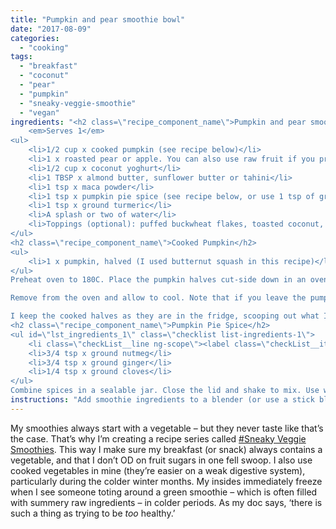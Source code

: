 ```yaml
---
title: "Pumpkin and pear smoothie bowl"
date: "2017-08-09"
categories: 
  - "cooking"
tags: 
  - "breakfast"
  - "coconut"
  - "pear"
  - "pumpkin"
  - "sneaky-veggie-smoothie"
  - "vegan"
ingredients: "<h2 class=\"recipe_component_name\">Pumpkin and pear smoothie bowl</h2>
    <em>Serves 1</em>
<ul>
 	<li>1/2 cup x cooked pumpkin (see recipe below)</li>
 	<li>1 x roasted pear or apple. You can also use raw fruit if you prefer, or substitute 1/2 cup of unsweetened apple puree</li>
 	<li>1/2 cup x coconut yoghurt</li>
 	<li>1 TBSP x almond butter, sunflower butter or tahini</li>
 	<li>1 tsp x maca powder</li>
 	<li>1 tsp x pumpkin pie spice (see recipe below, or use 1 tsp of ground cinnamon, plus a pinch of ginger and nutmeg if you have them)</li>
 	<li>1 tsp x ground turmeric</li>
 	<li>A splash or two of water</li>
 	<li>Toppings (optional): puffed buckwheat flakes, toasted coconut, cacao nibs</li>
</ul>
<h2 class=\"recipe_component_name\">Cooked Pumpkin</h2>
<ul>
 	<li>1 x pumpkin, halved (I used butternut squash in this recipe)</li>
</ul>
Preheat oven to 180C. Place the pumpkin halves cut-side down in an oven dish and add 2-cm of water. Cook for 1 hour, or until cooked through. Pierce with a fork to check when they’re done.

Remove from the oven and allow to cool. Note that if you leave the pumpkin in the pan to cool, they’ll suck up the water as they go. It’s not an issue, but if you want a ‘drier’ result, you can drain the water or remove the pumpkin from the dish to cool.

I keep the cooked halves as they are in the fridge, scooping out what I need for smoothies.
<h2 class=\"recipe_component_name\">Pumpkin Pie Spice</h2>
<ul id=\"lst_ingredients_1\" class=\"checklist list-ingredients-1\">
 	<li class=\"checkList__line ng-scope\"><label class=\"checkList__item\"><span class=\"recipe-ingred_txt\"><span class=\"ng-binding\">1 TBSP x ground cinnamon</span></span></label></li>
 	<li>3/4 tsp x ground nutmeg</li>
 	<li>3/4 tsp x ground ginger</li>
 	<li>1/4 tsp x ground cloves</li>
</ul>
Combine spices in a sealable jar. Close the lid and shake to mix. Use what you need and store the rest. You can also increase the amounts to make a bigger batch in one go."
instructions: "Add smoothie ingredients to a blender (or use a stick blender). Blend until smooth but thick, adding a small amount of water to achieve desired consistency. Sprinkle over any toppings and serve."
---
```


My smoothies always start with a vegetable – but they never taste like that’s the case. That’s why I’m creating a recipe series called [#Sneaky Veggie Smoothies](https://cookingwithnothing.com/tag/sneaky-veggie-smoothie/). This way I make sure my breakfast (or snack) always contains a vegetable, and that I don’t OD on fruit sugars in one fell swoop. I also use cooked vegetables in mine (they’re easier on a weak digestive system), particularly during the colder winter months. My insides immediately freeze when I see someone toting around a green smoothie – which is often filled with summery raw ingredients – in colder periods. As my doc says, ‘there is such a thing as trying to be _too_ healthy.’
